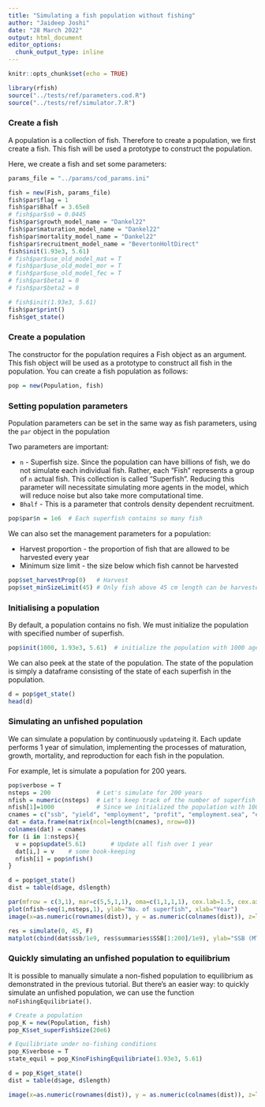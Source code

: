 ---
title: "Simulating a fish population without fishing"
author: "Jaideep Joshi"
date: "28 March 2022"
output: html_document
editor_options:
  chunk_output_type: inline
---

```{r setup, include=FALSE}
knitr::opts_chunk$set(echo = TRUE)
```

```{r, include = F, echo = F}
library(rfish)
source("../tests/ref/parameters.cod.R")
source("../tests/ref/simulator.7.R")
```

### Create a fish

A population is a collection of fish. Therefore to create a population, we first create a fish. This fish will be used a prototype to construct the population.

Here, we create a fish and set some parameters:

```{r}
params_file = "../params/cod_params.ini"
```

```{r }
fish = new(Fish, params_file)
fish$par$flag = 1
fish$par$Bhalf = 3.65e8
# fish$par$s0 = 0.0445
fish$par$growth_model_name = "Dankel22"
fish$par$maturation_model_name = "Dankel22"
fish$par$mortality_model_name = "Dankel22"
fish$par$recruitment_model_name = "BevertonHoltDirect"
fish$init(1.93e3, 5.61)
# fish$par$use_old_model_mat = T
# fish$par$use_old_model_mor = T
# fish$par$use_old_model_fec = T
# fish$par$beta1 = 0
# fish$par$beta2 = 0

# fish$init(1.93e3, 5.61)
fish$par$print()
fish$get_state()
```

### Create a population

The constructor for the population requires a Fish object as an argument. This fish object will be used as a prototype to construct all fish in the population. You can create a fish population as follows:

```{r}
pop = new(Population, fish)  
```

### Setting population parameters

Population parameters can be set in the same way as fish parameters, using the `par` object in the population

Two parameters are important:

+ `n` - Superfish size. Since the population can have billions of fish, we do not simulate each individual fish. Rather, each "Fish" represents a group of `n` actual fish. This collection is called "Superfish". Reducing this parameter will necessitate simulating more agents in the model, which will reduce noise but also take more computational time. 
+ `Bhalf` - This is a parameter that controls density dependent recruitment. 


```{r}
pop$par$n = 1e6  # Each superfish contains so many fish
```

We can also set the management parameters for a population:

+ Harvest proportion - the proportion of fish that are allowed to be harvested every year
+ Minimum size limit - the size below which fish cannot be harvested

```{r}
pop$set_harvestProp(0)   # Harvest 
pop$set_minSizeLimit(45) # Only fish above 45 cm length can be harvested
```

### Initialising a population

By default, a population contains no fish. We must initialize the population with specified number of superfish.

```{r}
pop$init(1000, 1.93e3, 5.61)  # initialize the population with 1000 agents (superfish)
```

We can also peek at the state of the population. The state of the population is simply a dataframe consisting of the state of each superfish in the population.

```{r}
d = pop$get_state()
head(d)
```

### Simulating an unfished population

We can simulate a population by continuously `update`ing it. Each update performs 1 year of simulation, implementing the processes of maturation, growth, mortality, and reproduction for each fish in the population.

For example, let is simulate a population for 200 years.

```{r fig.height=9}
pop$verbose = T
nsteps = 200             # Let's simulate for 200 years
nfish = numeric(nsteps)  # Let's keep track of the number of superfish
nfish[1]=1000            # Since we initialized the population with 1000 superfish
cnames = c("ssb", "yield", "employment", "profit", "employment.sea", "employment.shore", "profit.sea", "profit.shore", "tsb", "r0", "nrecruits", "nsuperfish", "factor_dg", "factor_dr", "max_length", "length90", "survival_mean", "maturity", "Nrel")
dat = data.frame(matrix(ncol=length(cnames), nrow=0))
colnames(dat) = cnames
for (i in 1:nsteps){
  v = pop$update(5.61)       # Update all fish over 1 year 
  dat[i,] = v    # some book-keeping
  nfish[i] = pop$nfish()
}

d = pop$get_state()
dist = table(d$age, d$length)

par(mfrow = c(3,1), mar=c(5,5,1,1), oma=c(1,1,1,1), cex.lab=1.5, cex.axis=1.5)
plot(nfish~seq(1,nsteps,1), ylab="No. of superfish", xlab="Year")
image(x=as.numeric(rownames(dist)), y = as.numeric(colnames(dist)), z=log(1+3*log(dist)), col=scales::viridis_pal()(100), xlab="Age", ylab="Length")

res = simulate(0, 45, F)
matplot(cbind(dat$ssb/1e9, res$summaries$SSB[1:200]/1e9), ylab="SSB (MT)", xlab="Year", col=c("cyan", "black"), lty=1, type=c("p","l"), pch=1)

```


### Quickly simulating an unfished population to equilibrium

It is possible to manually simulate a non-fished population to equilibrium as demonstrated in the previous tutorial. But there's an easier way: to quickly simulate an unfished population, we can use the function `noFishingEquilibriate()`.

```{r}
# Create a population
pop_K = new(Population, fish)
pop_K$set_superFishSize(20e6)

# Equilibriate under no-fishing conditions
pop_K$verbose = T
state_equil = pop_K$noFishingEquilibriate(1.93e3, 5.61)

d = pop_K$get_state()
dist = table(d$age, d$length)

image(x=as.numeric(rownames(dist)), y = as.numeric(colnames(dist)), z=log(1+3*log(dist)), col=scales::viridis_pal()(100), xlab="Age", ylab="Length")


```



